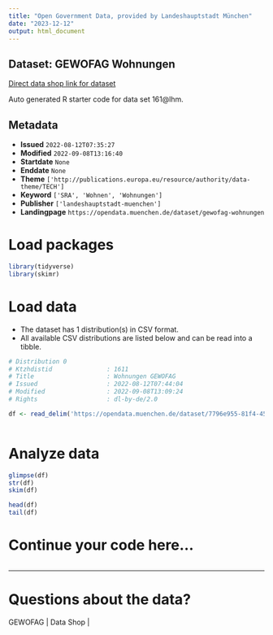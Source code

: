 ```yaml
---
title: "Open Government Data, provided by Landeshauptstadt München"
date: "2023-12-12"
output: html_document
---
```


## Dataset: GEWOFAG Wohnungen

[Direct data shop link for dataset](https://opendata.muenchen.de/dataset/gewofag-wohnungen)

Auto generated R starter code for data set 161@lhm.

## Metadata

- **Issued** `2022-08-12T07:35:27`
- **Modified** `2022-09-08T13:16:40`
- **Startdate** `None`
- **Enddate** `None`
- **Theme** `['http://publications.europa.eu/resource/authority/data-theme/TECH']`
- **Keyword** `['SRA', 'Wohnen', 'Wohnungen']`
- **Publisher** `['landeshauptstadt-muenchen']`
- **Landingpage** `https://opendata.muenchen.de/dataset/gewofag-wohnungen`


# Load packages

```r

library(tidyverse)
library(skimr)

```

# Load data

-   The dataset has 1 distribution(s) in CSV format.
-   All available CSV distributions are listed below and can be read into a tibble.

```r

# Distribution 0
# Ktzhdistid               : 1611
# Title                    : Wohnungen GEWOFAG
# Issued                   : 2022-08-12T07:44:04
# Modified                 : 2022-09-08T13:09:24
# Rights                   : dl-by-de/2.0

df <- read_delim('https://opendata.muenchen.de/dataset/7796e955-81f4-4541-93d6-52f5ca1c4810/resource/cdaff819-a83c-490c-848c-7324f6dcc1ad/download/open_data_meldung_gewofag_2022_umsortiert.csv')



```

# Analyze data

```r

glimpse(df)
str(df)
skim(df)

head(df)
tail(df)

```

# Continue your code here...

```r

```

------------------------------------------------------------------------

# Questions about the data?

GEWOFAG | Data Shop | 
